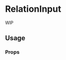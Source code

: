 <!--- RelationInput.stories.mdx --->


<Meta title="components/RelationInput" />

# RelationInput

WIP

## Usage

<Canvas>
  <Story name="base">
    <Box padding={8}>
      <RelationInput
        label="Relations"
        labelLoadMore="Load More"
        listHeight="200px"
        name="options"
        relations={{
          data: {
            pages: [
              {
                id: 1,
                href: '',
                title: 'Relation 1',
                isDraft: false,
              },
              {
                id: 2,
                href: '',
                title: 'Relation 2',
                isDraft: true,
              },
              {
                id: 3,
                href: '',
                title: 'Relation 3',
                isDraft: false,
              },
              {
                id: 4,
                href: '',
                title: 'Relation 4',
                isDraft: false,
              },
              {
                id: 5,
                href: '',
                title: 'Relation 5',
                isDraft: true,
              },
            ],
          },
          isLoading: false,
          isSuccess: true,
        }}
      />
    </Box>
  </Story>
</Canvas>

### Props

<ArgsTable of={RelationItem} />
